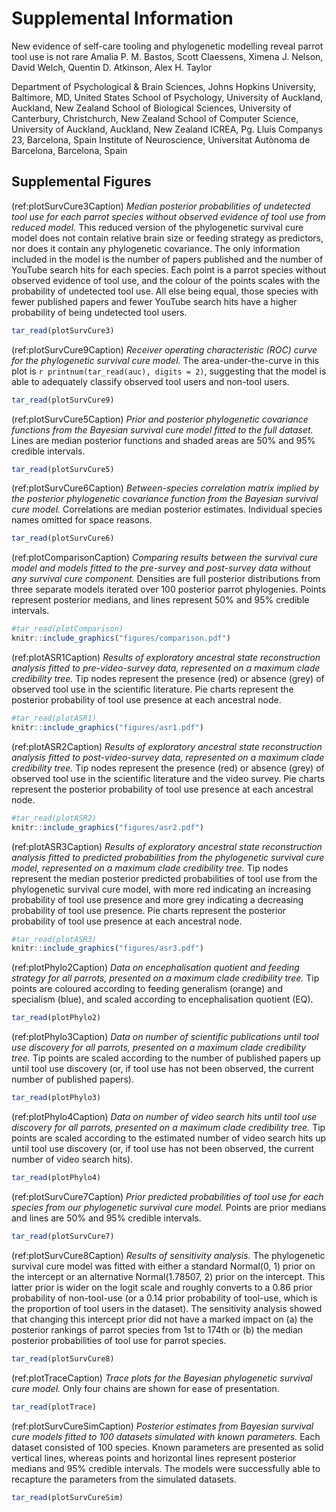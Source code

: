 \renewcommand{\figurename}{Figure}
\renewcommand{\tablename}{Table}
\renewcommand{\thefigure}{S\arabic{figure}} \setcounter{figure}{0}
\renewcommand{\thetable}{S\arabic{table}} \setcounter{table}{0}
\renewcommand{\theequation}{S\arabic{equation}} \setcounter{equation}{0}

# **Supplemental Information**

\setcounter{page}{1}
\centering
\noindent \hspace*{5mm} \small New evidence of self-care tooling and phylogenetic modelling reveal parrot tool use is not rare \newline
\hspace*{1cm} \small Amalia P. M. Bastos\textsuperscript{1,2}, Scott Claessens\textsuperscript{2}, Ximena J. Nelson\textsuperscript{3}, David Welch\textsuperscript{4}, \newline
\hspace*{25mm} Quentin D. Atkinson\textsuperscript{2}, Alex H. Taylor\textsuperscript{2,3,5,6} \newline
\raggedright
\noindent \footnotesize \textsuperscript{1} Department of Psychological & Brain Sciences, Johns Hopkins University, Baltimore, MD, United States \newline
\noindent \footnotesize \textsuperscript{2} School of Psychology, University of Auckland, Auckland, New Zealand \newline
\noindent \footnotesize \textsuperscript{3} School of Biological Sciences, University of Canterbury, Christchurch, New Zealand \newline
\noindent \footnotesize \textsuperscript{4} School of Computer Science, University of Auckland, Auckland, New Zealand \newline
\noindent \footnotesize \textsuperscript{5} ICREA, Pg. Lluís Companys 23, Barcelona, Spain \newline
\noindent \footnotesize \textsuperscript{6} Institute of Neuroscience, Universitat Autònoma de Barcelona, Barcelona, Spain \newline
\normalsize
\newpage

## Supplemental Figures

(ref:plotSurvCure3Caption) _Median posterior probabilities of undetected tool use for each parrot species without observed evidence of tool use from reduced model._ This reduced version of the phylogenetic survival cure model does not contain relative brain size or feeding strategy as predictors, nor does it contain any phylogenetic covariance. The only information included in the model is the number of papers published and the number of YouTube search hits for each species. Each point is a parrot species without observed evidence of tool use, and the colour of the points scales with the probability of undetected tool use. All else being equal, those species with fewer published papers and fewer YouTube search hits have a higher probability of being undetected tool users.

```r
tar_read(plotSurvCure3)
```

\newpage

(ref:plotSurvCure9Caption) _Receiver operating characteristic (ROC) curve for the phylogenetic survival cure model._ The area-under-the-curve in this plot is `r printnum(tar_read(auc), digits = 2)`, suggesting that the model is able to adequately classify observed tool users and non-tool users.

```r
tar_read(plotSurvCure9)
```

\newpage

(ref:plotSurvCure5Caption) _Prior and posterior phylogenetic covariance functions from the Bayesian survival cure model fitted to the full dataset._ Lines are median posterior functions and shaded areas are 50% and 95% credible intervals.

```r
tar_read(plotSurvCure5)
```

\newpage

(ref:plotSurvCure6Caption) _Between-species correlation matrix implied by the posterior phylogenetic covariance function from the Bayesian survival cure model._ Correlations are median posterior estimates. Individual species names omitted for space reasons.

```r
tar_read(plotSurvCure6)
```

\newpage

(ref:plotComparisonCaption) _Comparing results between the survival cure model and models fitted to the pre-survey and post-survey data without any survival cure component._ Densities are full posterior distributions from three separate models iterated over 100 posterior parrot phylogenies. Points represent posterior medians, and lines represent 50% and 95% credible intervals.

```r
#tar_read(plotComparison)
knitr::include_graphics("figures/comparison.pdf")
```

\newpage

(ref:plotASR1Caption) _Results of exploratory ancestral state reconstruction analysis fitted to pre-video-survey data, represented on a maximum clade credibility tree._ Tip nodes represent the presence (red) or absence (grey) of observed tool use in the scientific literature. Pie charts represent the posterior probability of tool use presence at each ancestral node.

```r
#tar_read(plotASR1)
knitr::include_graphics("figures/asr1.pdf")
```

\newpage

(ref:plotASR2Caption) _Results of exploratory ancestral state reconstruction analysis fitted to post-video-survey data, represented on a maximum clade credibility tree._ Tip nodes represent the presence (red) or absence (grey) of observed tool use in the scientific literature and the video survey. Pie charts represent the posterior probability of tool use presence at each ancestral node.

```r
#tar_read(plotASR2)
knitr::include_graphics("figures/asr2.pdf")
```

\newpage

(ref:plotASR3Caption) _Results of exploratory ancestral state reconstruction analysis fitted to predicted probabilities from the phylogenetic survival cure model, represented on a maximum clade credibility tree._ Tip nodes represent the median posterior predicted probabilities of tool use from the phylogenetic survival cure model, with more red indicating an increasing probability of tool use presence and more grey indicating a decreasing probability of tool use presence. Pie charts represent the posterior probability of tool use presence at each ancestral node.

```r
#tar_read(plotASR3)
knitr::include_graphics("figures/asr3.pdf")
```

\newpage

(ref:plotPhylo2Caption) _Data on encephalisation quotient and feeding strategy for all parrots, presented on a maximum clade credibility tree._ Tip points are coloured according to feeding generalism (orange) and specialism (blue), and scaled according to encephalisation quotient (EQ).

```r
tar_read(plotPhylo2)
```

\newpage

(ref:plotPhylo3Caption) _Data on number of scientific publications until tool use discovery for all parrots, presented on a maximum clade credibility tree._ Tip points are scaled according to the number of published papers up until tool use discovery (or, if tool use has not been observed, the current number of published papers).

```r
tar_read(plotPhylo3)
```

\newpage

(ref:plotPhylo4Caption) _Data on number of video search hits until tool use discovery for all parrots, presented on a maximum clade credibility tree._ Tip points are scaled according to the estimated number of video search hits up until tool use discovery (or, if tool use has not been observed, the current number of video search hits).

```r
tar_read(plotPhylo4)
```

\newpage

(ref:plotSurvCure7Caption) _Prior predicted probabilities of tool use for each species from our phylogenetic survival cure model._ Points are prior medians and lines are 50% and 95% credible intervals.

```r
tar_read(plotSurvCure7)
```

\newpage

(ref:plotSurvCure8Caption) _Results of sensitivity analysis._ The phylogenetic survival cure model was fitted with either a standard Normal(0, 1) prior on the intercept or an alternative Normal(1.78507, 2) prior on the intercept. This latter prior is wider on the logit scale and roughly converts to a 0.86 prior probability of non-tool-use (or a 0.14 prior probability of tool-use, which is the proportion of tool users in the dataset). The sensitivity analysis showed that changing this intercept prior did not have a marked impact on (a) the posterior rankings of parrot species from 1st to 174th or (b) the median posterior probabilities of tool use for parrot species.

```r
tar_read(plotSurvCure8)
```

\newpage

(ref:plotTraceCaption) _Trace plots for the Bayesian phylogenetic survival cure model._ Only four chains are shown for ease of presentation.

```r
tar_read(plotTrace)
```

\newpage

(ref:plotSurvCureSimCaption) _Posterior estimates from Bayesian survival cure models fitted to 100 datasets simulated with known parameters._ Each dataset consisted of 100 species. Known parameters are presented as solid vertical lines, whereas points and horizontal lines represent posterior medians and 95% credible intervals. The models were successfully able to recapture the parameters from the simulated datasets.

```r
tar_read(plotSurvCureSim)
```
